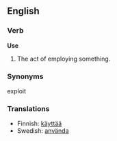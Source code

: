 ==English==
===Verb===
'''Use'''
# The act of employing something.

===Synonyms===
exploit

===Translations===

*Finnish: [[käyttää]]
*Swedish: [[använda]]